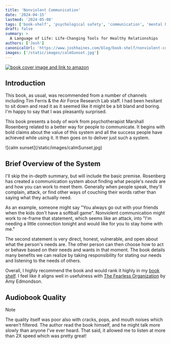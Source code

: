 ```yaml
---
title: 'Nonviolent Communication'
date: '2024-04-15'
lastmod: '2024-05-08'
tags: ['book-shelf', 'psychological safety', 'communication', 'mental health']
draft: false
summary: >
  A Language of Life: Life-Changing Tools for Healthy Relationships
authors: ['Josh']
canonicalUrl: 'https://www.joshhaines.com/blog/book-shelf/nonviolent-communication'
images: ['/static/images/calmSunset.jpg']
---
```


<div className="mx-auto w-1/3">
  <a href="https://www.amazon.com/Nonviolent-Communication-Language-Life-Changing-Relationships/dp/189200528X">
    <img
      alt="book cover image and link to amazon"
      src="https://m.media-amazon.com/images/I/51ivDdcW8RS._SY445_SX342_.jpg"
    />
  </a>
</div>

## Introduction

This book, as usual, was recommended from a number of channels including Tim Ferris & the Air Force Research Lab staff. I had been hesitant to sit down and read it as it seemed like it might be a bit bland and boring. I'm happy to say that I was pleasantly surprised.

This book presents a body of work from psychotherapist Marshall Rosenberg related to a better way for people to communicate. It begins with bold claims about the value of this system and all the success people have achieved while using it. It then goes on to deliver just such a system.

<div className="-mx-2 flex flex-wrap justify-center overflow-hidden xl:-mx-2">
  <div className="my-1 w-full overflow-hidden px-2 xl:my-1 xl:w-3/4 xl:px-2">
    ![calm sunset](/static/images/calmSunset.jpg)
  </div>
</div>

## Brief Overview of the System

I'll skip the in-depth summary, but will include the basic premise. Rosenberg has created a communication system about finding what people's _needs_ are and how you can work to meet them. Generally when people speak, they'll complain, attack, or find other ways of couching their words rather than saying what they actually need.

As an example, someone might say "You always go out with your friends when the kids don't have a softball game". Nonviolent communication might work to re-frame that statement, which seems like an attack, into "I'm needing a little connection tonight and would like for you to stay home with me."

The second statement is very direct, honest, vulnerable, and open about what the person's needs are. The other person can then choose how to act or behave based on their needs and wants in that moment. The book details many benefits we can realize by taking responsibility for stating our needs and listening to the needs of others.

Overall, I highly recommend the book and would rank it highly in my [book shelf](/blog/book-shelf). I feel like it aligns well in usefulness with [The Fearless Organization](/blog/book-shelf/fearless-organization) by Amy Edmondson.

## Audiobook Quality

> [!Note]
> The quality itself was poor also with cracks, pops, and mouth noises which weren't filtered. The author read the book himself, and he might talk more slowly than anyone I've ever heard. That said, it allowed me to listen at more than 2X speed which was pretty great!
